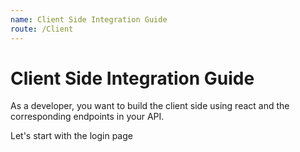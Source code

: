 ```yaml
---
name: Client Side Integration Guide
route: /Client
---
```


# Client Side Integration Guide

As a developer, you want to build the client side using react and the corresponding endpoints in your API. 

Let's start with the login page
```javascript


```